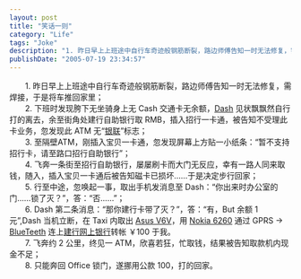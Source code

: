 ```yaml
---
layout: post
title: "笑话一则"
category: "Life"
tags: "Joke"
description: "1. 昨日早上上班途中自行车奇迹般钢筋断裂，路边师傅告知一时无法修复，需焊接，于是将车推回家里； 2. 下班时发现胯下无坐骑身上无 Cash 交通卡无余额，Dash 见状飘飘然自行打的离去，余至街角处建行自助银行取 RMB，插入招行一卡通，被告知不受理此卡业务，忽发现此 ATM 无“银联”标志； 3. 至隔壁ATM，刚..."
publishDate: "2005-07-19 23:34:57"
---
```


<p>　　1. 昨日早上上班途中自行车奇迹般钢筋断裂，路边师傅告知一时无法修复，需焊接，于是将车推回家里；<br />
　　2. 下班时发现胯下无坐骑身上无 Cash 交通卡无余额，<a href="http://blog.verycd.com/dash/">Dash</a> 见状飘飘然自行打的离去，余至街角处建行自助银行取 RMB，插入招行一卡通，被告知不受理此卡业务，忽发现此 ATM 无“<a href="http://www.chinaunionpay.com/">银联</a>”标志；<br />
　　3. 至隔壁ATM，刚插入宝贝一卡通，忽发现屏幕上方贴一小纸条：“暂不支持招行卡，请至路口招行自助银行”；<br />
　　4. 飞奔一条街至招行自助银行，屡屡刷卡而大门无反应，幸有一路人同来取钱，随入，插入宝贝一卡通后被告知磁卡已损坏……于是决定步行回家；<br />
　　5. 行至中途，忽唤起一事，取出手机发消息至 Dash：“你出来时办公室的门……锁了灭？”，答：“否……”；<br />
　　6. Dash 第二条消息：“那你建行卡带了灭？”，答：“有，But 余额 1 元”,Dash 当机立断，在 Taxi 内取出 <a href="http://www.asus.com.cn/products/notebook/v6000v/overview.asp?model=V6000V%u7CFB%u5217">Asus V6V</a>，用 <a href="http://www.nokia.com.cn/cn/phones/models/n6260/index.shtml">Nokia 6260</a> 通过 GPRS -&gt; <a href="http://www.blueteeth.com/">BlueTeeth</a> 连上<a href="https://ibsbjstar.ccb.com.cn/">建行网上银行</a>转帐 ￥100 于我。<br />
　　7. 飞奔约 2 公里，终见一 ATM，欣喜若狂，忙取钱，结果被告知取款机内现金不足；<br />
　　8. 只能奔回 Office 锁门，遂挪用公款 100，打的回家。</p>



